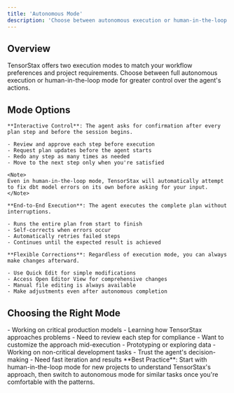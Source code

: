 ```yaml
---
title: 'Autonomous Mode'
description: 'Choose between autonomous execution or human-in-the-loop mode for your agent sessions'
---
```


## Overview

TensorStax offers two execution modes to match your workflow preferences and project requirements. Choose between full autonomous execution or human-in-the-loop mode for greater control over the agent's actions.

## Mode Options

<AccordionGroup>
  <Accordion icon="user" title="Human-in-the-Loop Mode">
    
    **Interactive Control**: The agent asks for confirmation after every plan step and before the session begins.
    
    - Review and approve each step before execution
    - Request plan updates before the agent starts
    - Redo any step as many times as needed
    - Move to the next step only when you're satisfied
    
    <Note>
    Even in human-in-the-loop mode, TensorStax will automatically attempt to fix dbt model errors on its own before asking for your input.
    </Note>

  </Accordion>

  <Accordion icon="robot" title="Autonomous Mode">
    
    **End-to-End Execution**: The agent executes the complete plan without interruptions.
    
    - Runs the entire plan from start to finish
    - Self-corrects when errors occur
    - Automatically retries failed steps
    - Continues until the expected result is achieved

  </Accordion>

  <Accordion icon="pen-to-square" title="Post-Execution Editing">
    
    **Flexible Corrections**: Regardless of execution mode, you can always make changes afterward.
    
    - Use Quick Edit for simple modifications
    - Access Open Editor View for comprehensive changes
    - Manual file editing is always available
    - Make adjustments even after autonomous completion

  </Accordion>
</AccordionGroup>

## Choosing the Right Mode

<CardGroup cols={2}>
  <Card title="Use Human-in-the-Loop When:" icon="user-check">
    - Working on critical production models
    - Learning how TensorStax approaches problems
    - Need to review each step for compliance
    - Want to customize the approach mid-execution
  </Card>
  <Card title="Use Autonomous When:" icon="bolt">
    - Prototyping or exploring data
    - Working on non-critical development tasks
    - Trust the agent's decision-making
    - Need fast iteration and results
  </Card>
</CardGroup>

<Tip>
**Best Practice**: Start with human-in-the-loop mode for new projects to understand TensorStax's approach, then switch to autonomous mode for similar tasks once you're comfortable with the patterns.
</Tip>